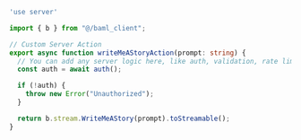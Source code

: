 ```ts title="app/actions/story.ts" {5}
'use server'

import { b } from "@/baml_client";

// Custom Server Action
export async function writeMeAStoryAction(prompt: string) {
  // You can add any server logic here, like auth, validation, rate limiting, etc.
  const auth = await auth();

  if (!auth) {
    throw new Error("Unauthorized");
  }

  return b.stream.WriteMeAStory(prompt).toStreamable();
}
```